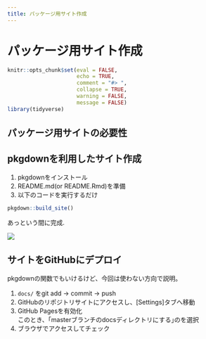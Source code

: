 ```yaml
---
title: パッケージ用サイト作成
---
```


# パッケージ用サイト作成

```r
knitr::opts_chunk$set(eval = FALSE,
                      echo = TRUE,
                      comment = "#> ",
                      collapse = TRUE,
                      warning = FALSE,
                      message = FALSE)
library(tidyverse)
```


## パッケージ用サイトの必要性

## pkgdownを利用したサイト作成

1. pkgdownをインストール
2. README.md(or README.Rmd)を準備
3. 以下のコードを実行するだけ


```r
pkgdown::build_site()
```

あっという間に完成.

![](imgs/capt_pkgdown_output.png)

## サイトをGitHubにデプロイ

pkgdownの関数でもいけるけど、今回は使わない方向で説明。

1. `docs/` をgit add -> commit -> push
2. GitHubのリポジトリサイトにアクセスし、[Settings]タブへ移動
3. GitHub Pagesを有効化  
このとき、｢masterブランチのdocsディレクトリにする｣のを選択
4. ブラウザでアクセスしてチェック




